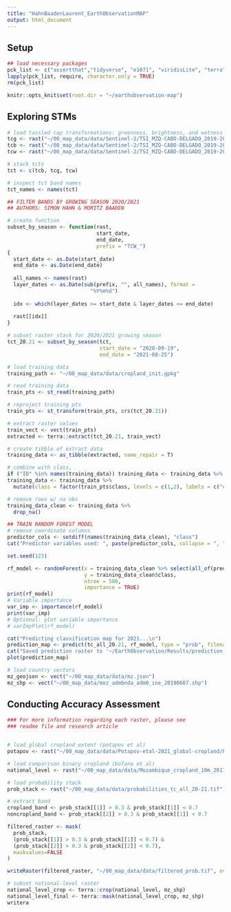 ```yaml
---
title: "HahnBaadenLaurent_EarthObservationMAP"
output: html_document
---
```


## Setup
```r
## load necessary packages
pck_list <- c("assertthat","tidyverse", "e1071", "viridisLite", "terra", "randomForest", "sf", "tidyterra")
lapply(pck_list, require, character.only = TRUE)
rm(pck_list)

knitr::opts_knit$set(root.dir = "~/earthobservation-map")

```

## Exploring STMs
```r
# load tassled cap transformations: greenness, brightness, and wetness
tcg <- rast("~/00_map_data/data/Sentinel-2/TSI_MZQ-CABO-DELGADO_2019-2023_SEN2_TCG.tif")
tcb <- rast("~/00_map_data/data/Sentinel-2/TSI_MZQ-CABO-DELGADO_2019-2023_SEN2_TCB.tif")
tcw <- rast("~/00_map_data/data/Sentinel-2/TSI_MZQ-CABO-DELGADO_2019-2023_SEN2_TCW.tif")

# stack tcts
tct <- c(tcb, tcg, tcw)

# inspect tct band names
tct_names <- names(tct)

## FILTER BANDS BY GROWING SEASON 2020/2021
## AUTHORS: SIMON HAHN & MORITZ BAADEN

# create function
subset_by_season <- function(rast,
                             start_date,
                             end_date,
                             prefix = "TCW_")
{
  start_date <- as.Date(start_date)
  end_date <- as.Date(end_date)
  
  all_names <- names(rast)
  layer_dates <- as.Date(sub(prefix, "", all_names), format = 
                           "%Y%m%d")
  
  idx <- which(layer_dates >= start_date & layer_dates <= end_date)
  
  rast[[idx]]
}

# subset raster stack for 2020/2021 growing season
tct_20.21 <- subset_by_season(tct, 
                              start_date = "2020-09-19",
                              end_date = "2021-08-25")

```

```r
# load training data
training_path <- "~/00_map_data/data/cropland_init.gpkg"

# read training data
train_pts <- st_read(training_path)

# reproject training pts
train_pts <- st_transform(train_pts, crs(tct_20.21))

# extract raster values
train_vect <- vect(train_pts)
extracted <- terra::extract(tct_20.21, train_vect)

# create tibble of extract data
training_data <- as_tibble(extracted, name_repair = T)

# combine with class, 
if ("ID" %in% names(training_data)) training_data <- training_data %>% select(-ID)
training_data <- training_data %>% 
  mutate(class = factor(train_pts$class, levels = c(1,2), labels = c("cropland","noncropland")))

# remove rows w/ na obs
training_data_clean <- training_data %>%
  drop_na()
```

```r
## TRAIN RANDOM FOREST MODEL
# remove coordinate columns
predictor_cols <- setdiff(names(training_data_clean), "class")
cat("Predictor variables used: ", paste(predictor_cols, collapse = ", "), "\n")

set.seed(123)

rf_model <- randomForest(x = training_data_clean %>% select(all_of(predictor_cols)),
                         y = training_data_clean$class,
                         ntree = 500,
                         importance = TRUE)
print(rf_model)
# Variable importance
var_imp <- importance(rf_model)
print(var_imp)
# Optional: plot variable importance
# varImpPlot(rf_model)
```

```r
cat("Predicting classification map for 2021...\n")
prediction_map <- predict(tc_all_20.21, rf_model, type = "prob", filename = "~/EarthObservation/Project/Results/prediction_tc_all_20-21.tif", overwrite = TRUE)
cat("Saved prediction raster to '~/EarthObservation/Results/prediction_all_2021.tif'\n")
plot(prediction_map)
```

```r
# load country vectors
mz_geojson <- vect("~/00_map_data/data/mz.json")
mz_shp <- vect("~/00_map_data/moz_admbnda_adm0_ine_20190607.shp")

```
## Conducting Accuracy Assessment
```r
### For more information regarding each raster, please see 
### readme file and research article


# load global cropland extent (potapov et al)
potapov <- rast("~/00_map_data/data/Potapov-etal-2021_global-cropland/Potapov-etal-2021_global-cropland_2019.tif")

# load comparison binary cropland (bofana et al)
national_level <- rast("~/00_map_data/data/Mozambique_cropland_10m_2017_2019.tif")

```

```r
# load probability stack
prob_stack <- rast("~/00_map_data/data/probabilities_tc_all_20-21.tif")

# extract band
cropland_band <- prob_stack[[1]] > 0.3 & prob_stack[[1]] < 0.7
noncropland_band <- prob_stack[[2]] > 0.3 & prob_stack[[1]] < 0.7

filtered_raster <- mask(
  prob_stack,
  (prob_stack[[1]] > 0.3 & prob_stack[[1]] < 0.7) &
  (prob_stack[[2]] > 0.3 & prob_stack[[2]] < 0.7),
  maskvalues=FALSE
)

writeRaster(filtered_raster, "~/00_map_data/data/filtered_prob.tif", overwrite = T)
```

```r
# subset national-level raster
national_level_crop <- terra::crop(national_level, mz_shp)
national_level_final <- terra::mask(national_level_crop, mz_shp)
writera
```
